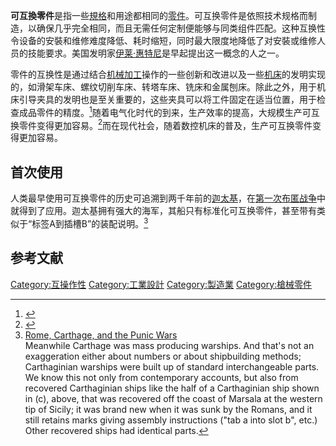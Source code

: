 {{Expand language|1=en|time=2020-10-14T13:03:08+00:00}}
'''可互換零件'''是指一些[[規格化|規格]]和用途都相同的[[零件|零件]]。可互换零件是依照技术规格而制造，以确保几乎完全相同，而且无需任何定制便能够与同类组件匹配。这种互换性令设备的安裝和维修难度降低、耗时缩短，同时最大限度地降低了对安裝或维修人员的技能要求。美国发明家[[伊莱·惠特尼|伊莱·惠特尼]]是早起提出这一概念的人之一。

零件的互换性是通过结合[[机械加工|机械加工]]操作的一些创新和改进以及一些[[机床|机床]]的发明实现的，如滑架车床、螺纹切削车床、转塔车床、铣床和金属刨床。除此之外，用于机床引导夹具的发明也是至关重要的，这些夹具可以将工件固定在适当位置，用于检查成品零件的精度。<ref name =Hounshell-1984>{{citation
 | last = Hounshell
 | first = David A.
 | year = 1984
 | author-link= David A. Hounshell
 | title = From the American System to Mass Production, 1800–1932: The Development of Manufacturing Technology in the United States
 | publisher = Johns Hopkins University Press
 | location = Baltimore, Maryland
 | isbn = 978-0-8018-2975-8
 | lccn = 83016269
 | oclc = 1104810110 }}</ref>随着电气化时代的到来，生产效率的提高，大规模生产可互换零件变得更加容易。<ref>{{Citation |title=Edison as I Know Him |last1=Ford |first1=Henry |author-link=Henry Ford |last2=Crowther |first2=Samuel |year=1930 |publisher=Cosmopolitan Book Company |location=New York |pages=30 |url=http://www.atomicacreative.com/images/ACG_EdisonAsIKnowHim.pdf |access-date=2011-09-29 |archive-url=https://web.archive.org/web/20121011222306/http://www.atomicacreative.com/images/ACG_EdisonAsIKnowHim.pdf |archive-date=2012-10-11 |url-status=dead }}</ref>而在现代社会，随着数控机床的普及，生产可互换零件变得更加容易。
==首次使用==
人类最早使用可互换零件的历史可追溯到两千年前的[[迦太基|迦太基]]，在[[第一次布匿战争|第一次布匿战争]]中就得到了应用。迦太基拥有强大的海军，其船只有标准化可互换零件，甚至带有类似于“标签A到插槽B”的装配说明。<ref>[http://www.mmdtkw.org/ALRIAncRomUnit4Slides.html Rome, Carthage, and the Punic Wars] {{Wayback|url=http://www.mmdtkw.org/ALRIAncRomUnit4Slides.html |date=20210819052059 }}<br/>Meanwhile Carthage was mass producing warships. And that's not an exaggeration either about numbers or about shipbuilding methods; Carthaginian warships were built up of standard interchangeable parts. We know this not only from contemporary accounts, but also from recovered Carthaginian ships like the half of a Carthaginian ship shown in (c), above, that was recovered off the coast of Marsala at the western tip of Sicily; it was brand new when it was sunk by the Romans, and it still retains marks giving assembly instructions ("tab a into slot b", etc.) Other recovered ships had identical parts.</ref>

==参考文献==
{{reflist}}
[[Category:互操作性|Category:互操作性]]
[[Category:工業設計|Category:工業設計]]
[[Category:製造業|Category:製造業]]
[[Category:槍械零件|Category:槍械零件]]